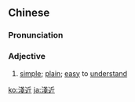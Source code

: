 ==Chinese==
{{zh-forms|s=浅近}}

===Pronunciation===
{{zh-pron
|m=qiánjìn
|c=cin2 gan6
|mn=qz:chhián-kǔn/xm:chhián-kūn/zz:chhián-kīn
|cat=a
}}

===Adjective===
{{zh-adj}}

# [[simple]]; [[plain]]; [[easy]] to [[understand]]

[[ko:淺近]]
[[ja:淺近]]